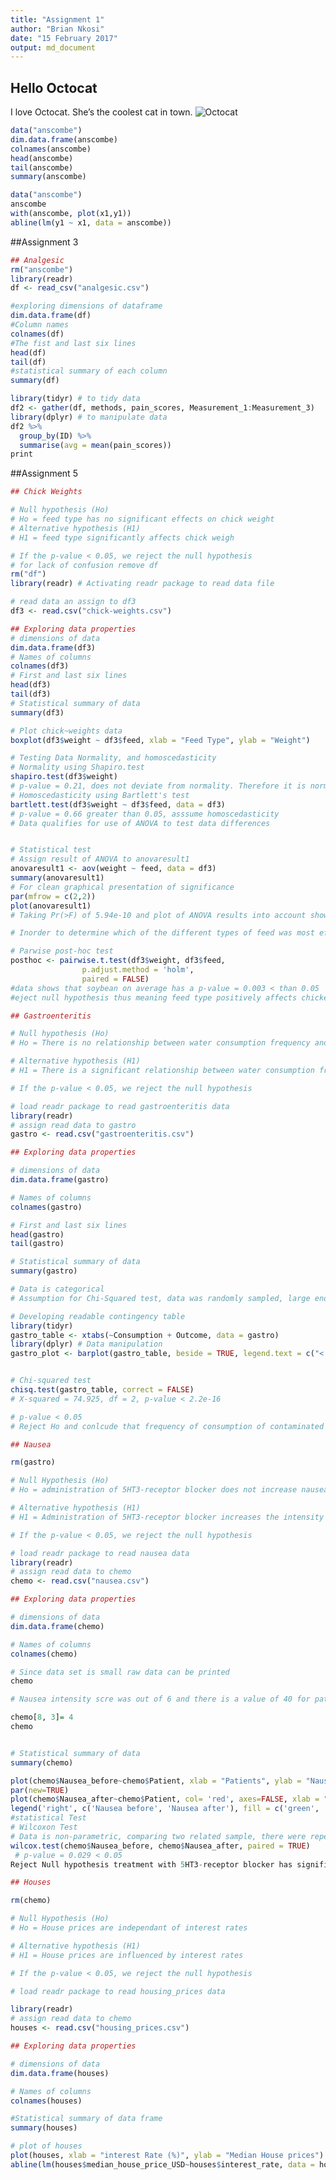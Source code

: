 ```yaml
---
title: "Assignment 1"
author: "Brian Nkosi"
date: "15 February 2017"
output: md_document
---
```


## Hello Octocat
I love Octocat. She's the coolest cat in town.
![Octocat](https://dl.dropboxusercontent.com/u/11805474/painblogr/biostats/assignments/octocat.png)


```r
data("anscombe")
dim.data.frame(anscombe)
colnames(anscombe)
head(anscombe)
tail(anscombe)
summary(anscombe)
```

```r
data("anscombe")
anscombe
with(anscombe, plot(x1,y1))
abline(lm(y1 ~ x1, data = anscombe))
```

##Assignment 3
```r
## Analgesic
rm("anscombe")
library(readr)
df <- read_csv("analgesic.csv")

```

```r
#exploring dimensions of dataframe
dim.data.frame(df)
#Column names
colnames(df)
#The fist and last six lines
head(df)
tail(df)
#statistical summary of each column
summary(df)

```

```r
library(tidyr) # to tidy data
df2 <- gather(df, methods, pain_scores, Measurement_1:Measurement_3)
library(dplyr) # to manipulate data
df2 %>%
  group_by(ID) %>%
  summarise(avg = mean(pain_scores))
print

```

##Assignment 5
```r

## Chick Weights

# Null hypothesis (Ho)
# Ho = feed type has no significant effects on chick weight
# Alternative hypothesis (H1)
# H1 = feed type significantly affects chick weigh

# If the p-value < 0.05, we reject the null hypothesis
# for lack of confusion remove df
rm("df")
library(readr) # Activating readr package to read data file

# read data an assign to df3
df3 <- read.csv("chick-weights.csv")

## Exploring data properties
# dimensions of data
dim.data.frame(df3)
# Names of columns
colnames(df3)
# First and last six lines
head(df3)
tail(df3)
# Statistical summary of data
summary(df3)

# Plot chick~weights data
boxplot(df3$weight ~ df3$feed, xlab = "Feed Type", ylab = "Weight")

# Testing Data Normality, and homoscedasticity
# Normality using Shapiro.test
shapiro.test(df3$weight)
# p-value = 0.21, does not deviate from normality. Therefore it is normally distributed
# Homoscedasticity using Bartlett's test
bartlett.test(df3$weight ~ df3$feed, data = df3)
# p-value = 0.66 greater than 0.05, asssume homoscedasticity
# Data qualifies for use of ANOVA to test data differences


# Statistical test
# Assign result of ANOVA to anovaresult1
anovaresult1 <- aov(weight ~ feed, data = df3)
summary(anovaresult1)
# For clean graphical presentation of significance
par(mfrow = c(2,2))
plot(anovaresult1)
# Taking Pr(>F) of 5.94e-10 and plot of ANOVA results into account shows that feedtype significantly affects chick weight

# Inorder to determine which of the different types of feed was most effective pairwise.t.test was implimented using "holm" method

# Parwise post-hoc test
posthoc <- pairwise.t.test(df3$weight, df3$feed,
                p.adjust.method = 'holm',
                paired = FALSE)
#data shows that soybean on average has a p-value = 0.003 < than 0.05
#eject null hypothesis thus meaning feed type positively affects chicken weights.
```

```r

## Gastroenteritis

# Null hypothesis (Ho)
# Ho = There is no relationship between water consumption frequency and occurance of illness

# Alternative hypothesis (H1)
# H1 = There is a significant relationship between water consumption frequency and occurance of illness

# If the p-value < 0.05, we reject the null hypothesis

# load readr package to read gastroenteritis data
library(readr)
# assign read data to gastro
gastro <- read.csv("gastroenteritis.csv")

## Exploring data properties

# dimensions of data
dim.data.frame(gastro)

# Names of columns
colnames(gastro)

# First and last six lines
head(gastro)
tail(gastro)

# Statistical summary of data
summary(gastro)

# Data is categorical
# Assumption for Chi-Squared test, data was randomly sampled, large enough sample size, data is not correlated.

# Developing readable contingency table
library(tidyr) 
gastro_table <- xtabs(~Consumption + Outcome, data = gastro)
library(dplyr) # Data manipulation
gastro_plot <- barplot(gastro_table, beside = TRUE, legend.text = c("< 1 glasses/day", ">4 plasses/day", "1 to 4 glasses/day"), xlab = "Outcome", ylab = "Frequency of Consumption" , col = c("red", "orange", "yellow"), main = "Effects of water contamination")


# Chi-squared test
chisq.test(gastro_table, correct = FALSE)
# X-squared = 74.925, df = 2, p-value < 2.2e-16

# p-value < 0.05
# Reject Ho and conlcude that frequency of consumption of contaminated water significantly leads to illness

```

``` r
## Nausea

rm(gastro)

# Null Hypothesis (Ho)
# Ho = administration of 5HT3-receptor blocker does not increase nausea intensity in breast cancer patients

# Alternative hypothesis (H1)
# H1 = Administration of 5HT3-receptor blocker increases the intensity of nausea in breast cancer patients

# If the p-value < 0.05, we reject the null hypothesis

# load readr package to read nausea data
library(readr)
# assign read data to chemo
chemo <- read.csv("nausea.csv")

## Exploring data properties

# dimensions of data
dim.data.frame(chemo)

# Names of columns
colnames(chemo)

# Since data set is small raw data can be printed
chemo

# Nausea intensity scre was out of 6 and there is a value of 40 for patient 8, possible error value will cause outlier replace with 0

chemo[8, 3]= 4
chemo


# Statistical summary of data
summary(chemo)

plot(chemo$Nausea_before~chemo$Patient, xlab = "Patients", ylab = "Nausea Intensity Score (0 to 6)", col= 'green', type = 'l', main = 'Intensity of their nausea before and after receiving a 5HT3-receptor blocker')
par(new=TRUE)
plot(chemo$Nausea_after~chemo$Patient, col= 'red', axes=FALSE, xlab = "Patients", ylab = "Nausea Intensity Score (0 to 6)", type = 'l')
legend('right', c('Nausea before', 'Nausea after'), fill = c('green', 'red'))                                                                                      
#statistical Test
# Wilcoxon Test
# Data is non-parametric, comparing two related sample, there were repeated measures made on the same sample.
wilcox.test(chemo$Nausea_before, chemo$Nausea_after, paired = TRUE)
 # p-value = 0.029 < 0.05
Reject Null hypothesis treatment with 5HT3-receptor blocker has significant effects on nausea

```

```r
## Houses

rm(chemo)

# Null Hypothesis (Ho)
# Ho = House prices are independant of interest rates

# Alternative hypothesis (H1)
# H1 = House prices are influenced by interest rates

# If the p-value < 0.05, we reject the null hypothesis

# load readr package to read housing_prices data

library(readr)
# assign read data to chemo
houses <- read.csv("housing_prices.csv")

## Exploring data properties

# dimensions of data
dim.data.frame(houses)

# Names of columns
colnames(houses)

#Statistical summary of data frame
summary(houses)

# plot of houses
plot(houses, xlab = "interest Rate (%)", ylab = "Median House prices")
abline(lm(houses$median_house_price_USD~houses$interest_rate, data = houses), col = "blue")
```
